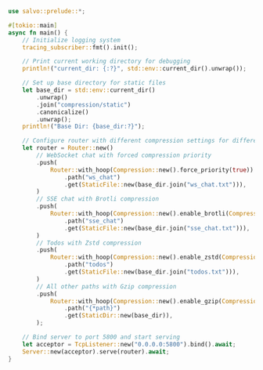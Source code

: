 ```rust  title="compression/src/main.rs"
use salvo::prelude::*;

#[tokio::main]
async fn main() {
    // Initialize logging system
    tracing_subscriber::fmt().init();

    // Print current working directory for debugging
    println!("current_dir: {:?}", std::env::current_dir().unwrap());

    // Set up base directory for static files
    let base_dir = std::env::current_dir()
        .unwrap()
        .join("compression/static")
        .canonicalize()
        .unwrap();
    println!("Base Dir: {base_dir:?}");

    // Configure router with different compression settings for different paths
    let router = Router::new()
        // WebSocket chat with forced compression priority
        .push(
            Router::with_hoop(Compression::new().force_priority(true))
                .path("ws_chat")
                .get(StaticFile::new(base_dir.join("ws_chat.txt"))),
        )
        // SSE chat with Brotli compression
        .push(
            Router::with_hoop(Compression::new().enable_brotli(CompressionLevel::Fastest))
                .path("sse_chat")
                .get(StaticFile::new(base_dir.join("sse_chat.txt"))),
        )
        // Todos with Zstd compression
        .push(
            Router::with_hoop(Compression::new().enable_zstd(CompressionLevel::Fastest))
                .path("todos")
                .get(StaticFile::new(base_dir.join("todos.txt"))),
        )
        // All other paths with Gzip compression
        .push(
            Router::with_hoop(Compression::new().enable_gzip(CompressionLevel::Fastest))
                .path("{*path}")
                .get(StaticDir::new(base_dir)),
        );

    // Bind server to port 5800 and start serving
    let acceptor = TcpListener::new("0.0.0.0:5800").bind().await;
    Server::new(acceptor).serve(router).await;
}

```